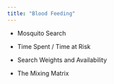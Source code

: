 ```yaml
---
title: "Blood Feeding"
---
```


+ Mosquito Search

+ Time Spent / Time at Risk 

+ Search Weights and Availability

+ The Mixing Matrix